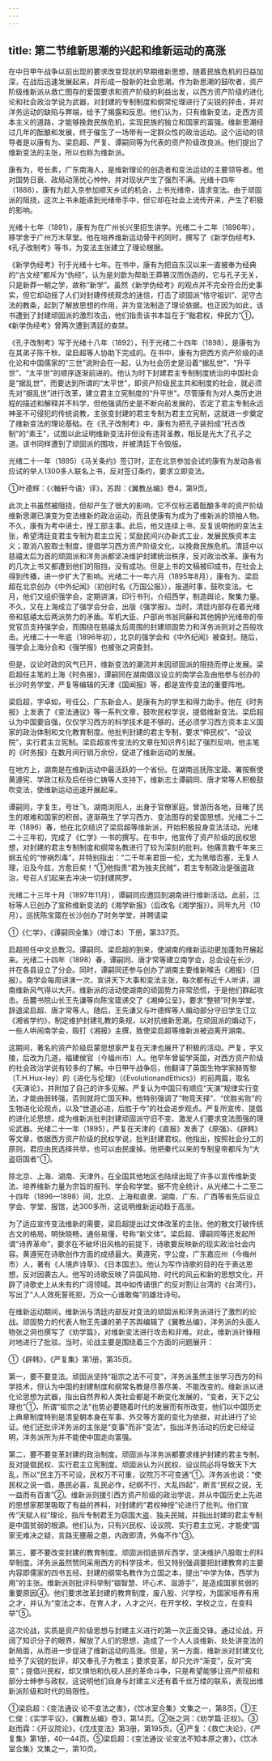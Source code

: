 ```yaml
---
---
---
```

title: 第二节维新思潮的兴起和维新运动的高涨
---



在中日甲午战争以前出现的要求改变现状的早期维新思想，随着民族危机的日益加深，在战后迅速发展起来，并形成一股新的社会思潮。作为新思潮的鼓吹者，资产阶级维新派从救亡图存的爱国要求和资产阶级的利益出发，以西方资产阶级的进化论和社会政治学说为武器，对封建的专制制度和纲常伦理进行了尖锐的抨击，并对洋务运动的缺陷与弊端，给予了揭露和反思。他们认为，只有维新变法，走西方资本主义的道路，才能够挽救民族危机，实现民族的独立和国家的富强。维新思潮经过几年的酝酿和发展，终于催生了一场带有一定群众性的政治运动。这个运动的领导者是以康有为、梁启超、严复、谭嗣同等为代表的资产阶级改良派。他们提出了维新变法的主张，所以也称为维新派。

康有为，号长素，广东南海人，是维新理论的创造者和变法运动的主要领导者。他对国势日衰、政局动荡忧心忡忡，并对现状产生了强烈不满。光绪十四年（1888），康有为趁入京参加顺天乡试的机会，上书光绪帝，请求变法。由于顽固派的阻挠，这次上书未能递到光绪帝手中，但它却在社会上流传开来，产生了积极的影响。

光绪十七年（1891），康有为在广州长兴里招生讲学。光绪二十二年（1896年），移学舍于广州万木草堂。他在培养维新运动骨干的同时，撰写了《新学伪经考》、《孔子改制考》等书，为变法主张建立了理论根据。

《新学伪经考》刊于光绪十七年。在书中，康有为把自东汉以来一直被奉为经典的“古文经”都斥为“伪经”，认为是刘歆为帮助王莽篡汉而伪造的，它与孔子无关，只是新莽一朝之学，故称“新学”。虽然《新学伪经考》的观点并不完全符合历史事实，但它却动摇了人们对封建传统观念的迷信，打击了顽固派“恪守祖训”、泥守古法的教条，起到了解放思想的作用，并为变法制造了理论依据。也正因为如此，该书遭到了封建顽固派的激烈攻击，他们指责该书本旨在于“黜君权，伸民力”①。《新学伪经考》曾两次遭到清廷的查禁。

《孔子改制考》写于光绪十八年（1892），刊于光绪二十四年（1898），是康有为在其弟子陈千秋、梁启超等人协助下完成的。在书中，康有为把西方资产阶级的进化论和中国儒家的“三世”说附会在一起，认为社会历史是沿着“据乱世”、“升平世”、“太平世”的顺序逐渐前进的。他认为时下封建君主专制制度统治的中国社会是“据乱世”，而要达到所谓的“太平世”，即资产阶级民主共和制度的社会，就必须先对“据乱世”进行改革，建立君主立宪制度的“升平世”。尽管康有为对人类历史进程的描述和解释并不科学，但他强调历史是不断向前发展的，否定了君主专制永远神圣不可侵犯的传统说教，主张变封建的君主专制为君主立宪制，这就进一步奠定了维新变法的理论基础。在《孔子改制考》中，康有为把孔子装扮成“托古改制”的“素王”，试图以此证明维新变法非但没有违背圣教，相反是光大了孔子之道。该书同样遭到了顽固派的围攻，并被清廷下令毁版。

光绪二十一年（1895）《马关条约》签订时，正在北京参加会试的康有为发动各省应试的举人1300多人联名上书，反对签订条约，要求立即变法。

①叶德辉：《〈輶轩今语〉评》，苏舆：《翼教丛编》卷4，第9页。

此次上书虽然被阻挠，但却产生了很大的影响，它不仅标志着酝酿多年的资产阶级维新思潮已演变为变法维新的政治运动，而且使康有为成为了维新派的领袖人物。不久，康有为考中进士，授工部主事。此后，他又连续上书，反复说明他的变法主张，希望清廷变君主专制为君主立宪；奖励民间兴办新式工业，发展民族资本主义；取消八股取士制度，提倡学习西方资产阶级文化，以挽救民族危机。清廷中以慈禧太后为首的顽固派和洋务派都坚决维护封建统治秩序，反对政治改革。康有为的几次上书又都遭到他们的阻挡，没有成功。但是上书的文稿被印成书，在社会上得到传播，进一步扩大了影响。光绪二十一年六月（1895年8月），康有为、梁启超在北京创办《中外纪闻》（初创时名《万国公报》），报道时事，鼓吹变法。七月，他们又组织强学会，定期讲演，印行书刊，介绍西学，制造舆论，聚集力量。不久，又在上海成立了强学会分会，出版《强学报》。当时，清廷内部存在着光绪帝和慈禧太后两派势力的矛盾。军机大臣、户部尚书翁同龢和其他拥护光绪帝的帝党官员支持强学会，而围绕在慈禧太后周围的封建顽固势力和洋务派则对之百般攻击。光绪二十一年底（1896年初），北京的强学会和《中外纪闻》被查封。随后，强学会上海分会和《强学报》也被张之洞查封。

但是，议论时政的风气已开，维新变法的潮流并未因顽固派的阻挠而停止发展。梁启超任主笔的上海《时务报》，谭嗣同在湖南倡议设立的南学会及由他参与创办的长沙时务学堂，严复等编辑的天津《国闻报》等，都是宣传变法的重要阵地。

梁启超，字卓如，号任公，广东新会人，是康有为的学生和得力助手。他在《时务报》上发表了《变法通议》等一系列文章，鼓吹民权学说，提倡维新变法。梁启超认为中国要自强，仅仅学习西方的科学技术是不够的，还必须学习西方资本主义国家的政治体制和文化教育制度。他批判封建的君主专制，要求“伸民权”、“设议院”，实行君主立宪制。梁启超宣传变法的文章在知识界引起了强烈反响，他主笔的《时务报》在数月间行销万余份，促进了维新运动的发展。

在地方上，湖南是在维新运动中最活跃的一个省份。在湖南巡抚陈宝箴、署按察使黄遵宪、学政江标及后任徐仁铸等人支持下，维新志士谭嗣同、唐才常等人积极鼓吹变法，使维新运动迅速开展起来。

谭嗣同，字复生，号壮飞，湖南浏阳人，出身于官僚家庭。曾游历各地，目睹了民生的艰难和国家的积弱，逐渐萌生了学习西方、变法图存的爱国思想。光绪二十二年（1896）春，他在北京结识了梁启超等维新派，开始积极投身变法活动。光绪二十三年初，完成了《仁学》一书的撰写。在书中，他宣传了资产阶级的民权思想，对封建的君主专制制度和纲常名教进行了较为深刻的批判。他痛言数千年来三纲五伦的“惨祸烈毒”，并特别指出：“二千年来君臣一伦，尤为黑暗否塞，无复人理，沿及今兹，方愈巨矣！”①他指责“君为独夫民贼”，君主专制政治是强盗政治，号召人们起来去冲决一切封建网罗。

光绪二十三年十月（1897年11月），谭嗣同应邀回到湖南进行维新活动。此前，江标等人已创办了宣称维新变法的《湘学新报》（后改名《湘学报》）。同年九月（10月），巡抚陈宝箴在长沙创办了时务学堂，并聘请梁

①《仁学》，《谭嗣同全集》（增订本）下册，第337页。

启超担任中文总教习。谭嗣同、梁启超的到来，使湖南的维新运动更加蓬勃开展起来。光绪二十四年（1898）春，谭嗣同、唐才常等建立南学会，总会设在长沙，并在各县设立了分会。同时，谭嗣同还参与创办了湖南主要维新喉舌《湘报》（日报）。南学会每周讲演一次，宣讲天下大事和变法主张，每次都有近千人听讲，湖南维新风气得以大开。维新派的活动使湖南的顽固势力非常恐慌，于是他们群起攻击。岳麓书院山长王先谦等向陈宝箴递交了《湘绅公呈》，要求“整顿”时务学堂，辞退梁启超、唐才常等人。随后，王先谦又与叶德辉等人煽动部分守旧学生订立《湘省学约》，制定维护封建礼教的条规，以对抗维新思潮。在顽固派的煽动下，一些人哄闹南学会，殴打《湘报》主撰，致使梁启超等维新派被迫离开湖南。

这期间，著名的资产阶级启蒙思想家严复在天津也展开了积极的活动。严复，字又陵，后改为几道，福建侯官（今福州市）人。他早年曾留学英国，对西方资产阶级的社会政治学说有较多的了解。中日甲午战争后，他翻译了英国生物学家赫胥黎（T.H.Hux-ley）的《进化与伦理》（《EvolutionandEthics》）的前两篇，取名《天演论》，并附加了自己的许多见解。严复认为中国只有顺应“天演”规律实行变法，才能由弱转强，否则就将亡国灭种。他特别强调了“物竞天择”、“优胜劣败”的生物进化论观点，以及“世道必进，后胜于今”的社会进步观点。严复所宣传、提倡的进化论思想，成为维新派批判封建顽固派守旧不变、激发人们要求变法图强的理论武器。光绪二十一年（1895），严复在天津的《直报》发表了《原强》、《辟韩》等文章，依据西方资产阶级的民权学说，批判封建君权。他指出，按照社会分工的原则，君应由民选择共举，也可以由民废掉。他把秦代以来的专制皇帝都斥为“大盗窃国者”①。

除北京、上海、湖南、天津外，在全国其他地区也陆续出现了许多以宣传维新变法、培养维新力量为宗旨的报刊、学会和学堂。据不完全统计，从光绪二十二至二十四年（1896—1898）间，北京、上海和直隶、湖南、广东、广西等省先后设立学会、学堂、报馆，达300多所，这说明维新运动趋于高涨。

为了适应宣传变法维新的需要，梁启超提出过文体改革的主张。他的散文打破传统古文的格局，明快晓畅，通俗易懂，号称“新文体”。梁启超、谭嗣同等还发起所谓“诗界革命”，要求在不破坏旧风格的前提下，诗歌要反映新的现实政治社会内容。黄遵宪在诗歌创作方面的成绩最大。黄遵宪，字公度，广东嘉应州（今梅州市）人，著有《人境庐诗草》、《日本国志》。他认为写作诗歌的目的在于表达思想，反对因袭古人。他写的诗歌反映了异国风物、时代的风云和新的思想文化，开辟了诗歌史上从未有的广阔领域。其中如传诵很广的反对割让台湾的《台湾行》，写出了“人人效死誓死拒，万众一心谁敢侮”的雄壮诗句。

在维新运动期间，维新派与清廷内部反对变法的顽固派和洋务派进行了激烈的论战。顽固势力的代表人物王先谦的弟子苏舆编辑了《翼教丛编》，洋务派的头面人物张之洞也撰写了《劝学篇》，对维新变法进行攻击和非难。对此，维新派针锋相对地进行了批驳。当时，论战主要是围绕着三个方面的问题展开：

①《辟韩》，《严复集》第1册，第35页。

第一，要不要变法。顽固派坚持“祖宗之法不可变”，洋务派虽然主张学习西方的科学技术，但认为中国的封建制度和纲常名教是尽善尽美、不能改变的。维新派以进化论思想为武器，指出自然界和人类社会都是不断变化发展的，“变者，天下之公理也”①，所谓“祖宗之法”也势必要随着时代的发展而有所改变。他们以中国历史上典章制度特别是清皇朝本身在军事、外交等方面的变化为依据，对此进行了论证。他们还批评洋务派的主张是“变事”而非“变法”，指出洋务活动的历史已经证明，洋务派所为并不能使中国走向富强。

第二，要不要变革封建的政治制度。顽固派与洋务派都要求维护封建的君主专制，反对提倡民权、实行君主立宪制度。顽固派认为兴民权、设议院必将导致天下大乱，所以“民主万不可设，民权万不可重，议院万不可变通”①。洋务派也说：“使民权之说一倡，愚民必喜，乱民必作，纪纲不行，大乱四起”，断言“民权之说，无一益而有百害”②。维新派则援引西方资产阶级的政治学说，并从中国历史上先进的思想家那里吸取了有益的养料，对封建的“君权神授”论进行了批判。他们宣传“天赋人权”理论，指斥专制君王为窃国大盗、独夫民贼，并指出封建的君主专制是中国贫弱的根源。他们认为，只有兴民权、设议院、实行君主立宪，才能使“国家无难决之疑，言路无壅蔽之患，内政即清，外侮不作”③。

第三，要不要改变封建的教育制度。顽固派彻底排斥西学，坚决维护八股取士的科举制度。洋务派虽然赞同采用西方的科学技术，但又特别强调要把封建教育的主要内容即儒家的四书五经、封建的纲常名教作为立国之本，提出“中学为体，西学为用”的主张。维新派则批评科举制“锢智慧、坏心术、滋游手”，是造成国家贫弱的重要原因④。他们要求改革封建的教育制度，废八股、兴学校，为国家培养有用之才，并认为“变法之本，在育人才，人才之兴，在开学校，学校之立，在变科举”⑤。

这次论战，实质是资产阶级思想与封建主义进行的第一次正面交锋。通过论战，开阔了知识分子的眼界，解放了人们的思想，造成了一个人人谈维新、处处讲变法的新局面，从而进一步促进了维新运动的高涨。但是，另一方面，维新派对封建文化给予了尖锐的批评，却又奉孔子为教主；要求变革，却只允许“渐变”，反对“突变”；提倡兴民权，却又惧怕和仇视人民的革命斗争，只是希望能够让资产阶级和部分士绅参与政权，这说明他们自身与封建主义还有着千丝万缕的联系，表现出维新派阶级和时代的局限性。

①梁启超：《变法通议·论不变法之害》，《饮冰室合集》文集之一，第8页。①王仁俊：《实学平议》，《翼教丛编》卷3，第14页。②张之洞：《劝学篇·正权》。③赵而霖：《开议院论》，《戊戌变法》第3册，第195页。④严复：《救亡决论》，《严复集》第1册，40—44页。⑤梁启超：《变法通议·论变法不知本原之害》，《饮冰室合集》文集之一，第10页。
